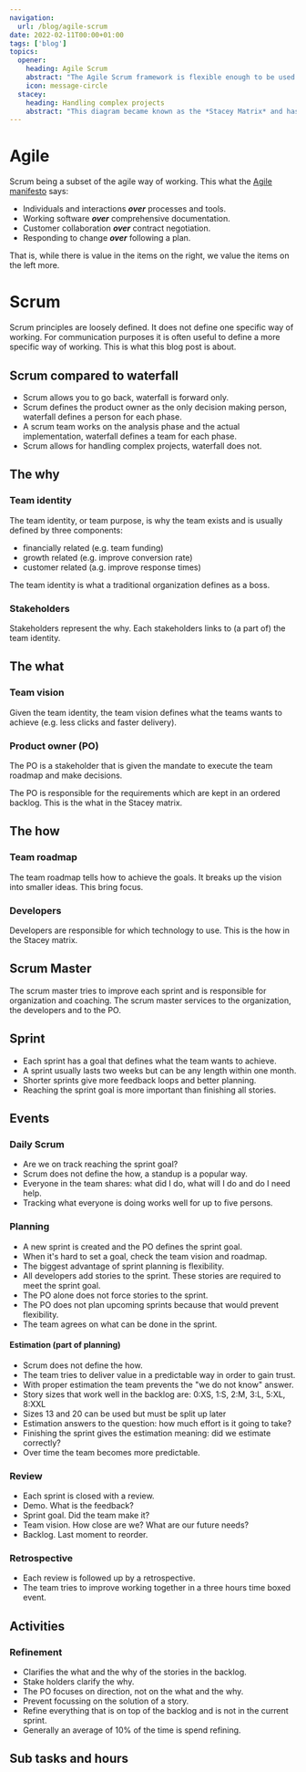 ```yaml
---
navigation:
  url: /blog/agile-scrum
date: 2022-02-11T00:00+01:00
tags: ['blog']
topics:
  opener:
    heading: Agile Scrum
    abstract: "The Agile Scrum framework is flexible enough to be used in many different ways. Here's one way of working."
    icon: message-circle
  stacey:
    heading: Handling complex projects
    abstract: "This diagram became known as the *Stacey Matrix* and has been frequently adapted by other writers, often in ways not consistent with Stacey's original."
---
```

# Agile

Scrum being a subset of the agile way of working. This what the [Agile
manifesto](https://agilemanifesto.org) says:

* Individuals and interactions _**over**_ processes and tools.
* Working software _**over**_ comprehensive documentation.
* Customer collaboration _**over**_ contract negotiation.
* Responding to change _**over**_ following a plan.

That is, while there is value in the items on the right, we value the items on
the left more.

# Scrum

Scrum principles are loosely defined. It does not define one specific way of
working. For communication purposes it is often useful to define a more specific
way of working. This is what this blog post is about.

## Scrum compared to waterfall

* Scrum allows you to go back, waterfall is forward only.
* Scrum defines the product owner as the only decision making person, waterfall
  defines a person for each phase.
* A scrum team works on the analysis phase and the actual implementation,
  waterfall defines a team for each phase.
* Scrum allows for handling complex projects, waterfall does not.

## The why

### Team identity

The team identity, or team purpose, is why the team exists and is usually
defined by three components:

* financially related (e.g. team funding)
* growth related (e.g. improve conversion rate)
* customer related (a.g. improve response times)

The team identity is what a traditional organization defines as a boss.

### Stakeholders

Stakeholders represent the why. Each stakeholders links to (a part of) the team
identity.

## The what

### Team vision

Given the team identity, the team vision defines what the teams wants to achieve
(e.g. less clicks and faster delivery).

### Product owner (PO)

The PO is a stakeholder that is given the mandate to execute the team roadmap
and make decisions.

The PO is responsible for the requirements which are kept in an ordered backlog.
This is the what in the Stacey matrix.

## The how

### Team roadmap

The team roadmap tells how to achieve the goals. It breaks up the vision into
smaller ideas. This bring focus.

### Developers

Developers are responsible for which technology to use. This is the how in the
Stacey matrix.

## Scrum Master

The scrum master tries to improve each sprint and is responsible for
organization and coaching. The scrum master services to the organization, the
developers and to the PO.

## Sprint

* Each sprint has a goal that defines what the team wants to achieve.
* A sprint usually lasts two weeks but can be any length within one month.
* Shorter sprints give more feedback loops and better planning.
* Reaching the sprint goal is more important than finishing all stories.

## Events

### Daily Scrum

* Are we on track reaching the sprint goal?
* Scrum does not define the how, a standup is a popular way.
* Everyone in the team shares: what did I do, what will I do and do I need help.
* Tracking what everyone is doing works well for up to five persons.

### Planning

* A new sprint is created and the PO defines the sprint goal.
* When it's hard to set a goal, check the team vision and roadmap.
* The biggest advantage of sprint planning is flexibility.
* All developers add stories to the sprint. These stories are required to meet
  the sprint goal.
* The PO alone does not force stories to the sprint.
* The PO does not plan upcoming sprints because that would prevent flexibility.
* The team agrees on what can be done in the sprint.

#### Estimation (part of planning)

* Scrum does not define the how.
* The team tries to deliver value in a predictable way in order to gain trust.
* With proper estimation the team prevents the "we do not know" answer.
* Story sizes that work well in the backlog are: 0:XS, 1:S, 2:M, 3:L, 5:XL,
  8:XXL
* Sizes 13 and 20 can be used but must be split up later
* Estimation answers to the question: how much effort is it going to take?
* Finishing the sprint gives the estimation meaning: did we estimate correctly?
* Over time the team becomes more predictable.

### Review

* Each sprint is closed with a review.
* Demo. What is the feedback?
* Sprint goal. Did the team make it?
* Team vision. How close are we? What are our future needs?
* Backlog. Last moment to reorder.

### Retrospective

* Each review is followed up by a retrospective.
* The team tries to improve working together in a three hours time boxed event.

## Activities

### Refinement

* Clarifies the what and the why of the stories in the backlog.
* Stake holders clarify the why.
* The PO focuses on direction, not on the what and the why.
* Prevent focussing on the solution of a story.
* Refine everything that is on top of the backlog and is not in the current
  sprint.
* Generally an average of 10% of the time is spend refining.

## Sub tasks and hours

